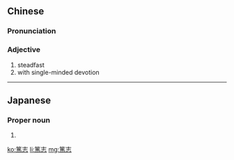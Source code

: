 {{also|笃志}}
==Chinese==
{{zh-forms|s=笃志}}

===Pronunciation===
{{zh-pron
|m=dǔzhì
|c=duk1 zi3
|cat=a
}}

===Adjective===
{{zh-adj}}

# steadfast
# with single-minded devotion

----

==Japanese==
{{ja-kanjitab|あつ|し}}

===Proper noun===
{{ja-pos|あつし|proper}}

# {{given name|male|lang=ja|sort=あつし}}

[[ko:篤志]]
[[li:篤志]]
[[mg:篤志]]